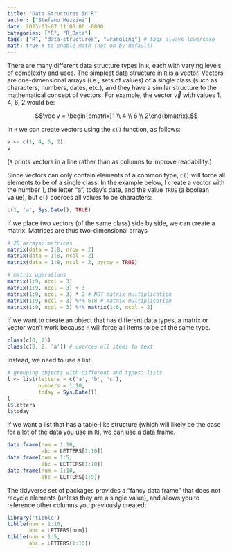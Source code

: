 ```yaml
---
title: "Data Structures in R"
author: ["Stefano Mezzini"]
date: 2023-03-07 11:00:00 -0800
categories: ["R", "R_Data"]
tags: ["R", "data-structures", "wrangling"] # tags always lowercase
math: true # to enable math (not on by default)
---
```


\usepackage{amsmath}

There are many different data structure types in `R`, each with varying levels of complexity and uses. The simplest data structure in `R` is a vector. Vectors are one-dimensional arrays (i.e., sets of values) of a single class (such as characters, numbers, dates, etc.), and they have a similar structure to the mathematical concept of vectors. For example, the vector $\vec v$ with values 1, 4, 6, 2 would be:

$$\vec v = \begin{bmatrix}1 \\ 4 \\ 6 \\ 2\end{bmatrix}.$$

In `R` we can create vectors using the `c()` function, as follows:

```r
v <- c(1, 4, 6, 2)
v
```

(`R` prints vectors in a line rather than as columns to improve readability.)

Since vectors can only contain elements of a common type, `c()` will force all elements to be of a single class. In the example below, I create a vector with the number 1, the letter "a", today's date, and the value `TRUE` (a boolean value), but `c()` coerces all values to be characters:

```r
c(1, 'a', Sys.Date(), TRUE)
```

If we place two vectors (of the same class) side by side, we can create a matrix. Matrices are thus two-dimensional arrays 


```r
# 2D arrays: matrices
matrix(data = 1:8, nrow = 2)
matrix(data = 1:8, ncol = 2)
matrix(data = 1:8, ncol = 2, byrow = TRUE)

# matrix operations
matrix(1:9, ncol = 3)
matrix(1:9, ncol = 3) + 3
matrix(1:9, ncol = 3) * 2 # NOT matrix multiplication
matrix(1:9, ncol = 3) %*% 6:8 # matrix multiplication
matrix(1:9, ncol = 3) %*% matrix(1:6, ncol = 2)
```

If we want to create an object that has different data types, a matrix or vector won't work because `R` will force all items to be of the same type.

```r
class(c(0, 2))
class(c(0, 2, 'a')) # coerces all items to text
```

Instead, we need to use a list.

```r
# grouping objects with different and types: lists
l <- list(letters = c('a', 'b', 'c'),
          numbers = 1:10,
          today = Sys.Date())
l
l$letters
l$today
```

If we want a list that has a table-like structure (which will likely be the case for a lot of the data you use in `R`), we can use a data frame.

```r
data.frame(num = 1:10,
           abc = LETTERS[1:10])
data.frame(num = 1:5,
           abc = LETTERS[1:10])
data.frame(num = 1:10,
           abc = LETTERS[1:9])
```

The tidyverse set of packages provides a "fancy data frame" that does not recycle elements (unless they are a single value), and allows you to reference other columns you previously created:

```r
library('tibble')
tibble(num = 1:10,
       abc = LETTERS[num])
tibble(num = 1:5,
       abc = LETTERS[1:10])
```

